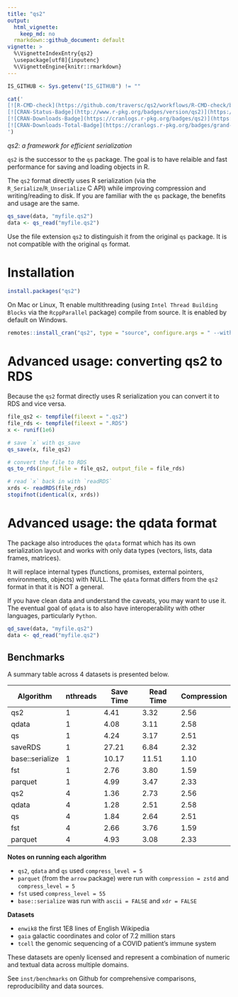 ```yaml
---
title: "qs2"
output:
  html_vignette:
    keep_md: no
  rmarkdown::github_document: default
vignette: >
  %\VignetteIndexEntry{qs2}
  \usepackage[utf8]{inputenc}
  %\VignetteEngine{knitr::rmarkdown}
---
```


```r
IS_GITHUB <- Sys.getenv("IS_GITHUB") != ""
```

```r
cat('
[![R-CMD-check](https://github.com/traversc/qs2/workflows/R-CMD-check/badge.svg)](https://github.com/traversc/qs2/actions)
[![CRAN-Status-Badge](http://www.r-pkg.org/badges/version/qs2)](https://cran.r-project.org/package=qs2)
[![CRAN-Downloads-Badge](https://cranlogs.r-pkg.org/badges/qs2)](https://cran.r-project.org/package=qs2)
[![CRAN-Downloads-Total-Badge](https://cranlogs.r-pkg.org/badges/grand-total/qs2)](https://cran.r-project.org/package=qs2)
')
```

*qs2: a framework for efficient serialization*

`qs2` is the successor to the `qs` package. The goal is to have relaible and fast performance for saving and loading objects in R.

The `qs2` format directly uses R serialization (via the `R_Serialize`/`R_Unserialize` C API) while improving compression and writing/reading to disk. 
If you are familiar with the `qs` package, the benefits and usage are the same.

```r
qs_save(data, "myfile.qs2")
data <- qs_read("myfile.qs2")
```

Use the file extension `qs2` to distinguish it from the original `qs` package. It is not compatible with the original `qs` format.


# Installation

```r
install.packages("qs2")
```

On Mac or Linux, Tt enable multithreading (using `Intel Thread Building Blocks` via the `RcppParallel` package) compile from source. It is enabled by default on Windows. 

```r
remotes::install_cran("qs2", type = "source", configure.args = " --with-TBB --with-simd=AVX2")
```


# Advanced usage: converting qs2 to RDS

Because the `qs2` format directly uses R serialization you can convert it to RDS and vice versa.

```r
file_qs2 <- tempfile(fileext = ".qs2")
file_rds <- tempfile(fileext = ".RDS")
x <- runif(1e6)

# save `x` with qs_save
qs_save(x, file_qs2)

# convert the file to RDS
qs_to_rds(input_file = file_qs2, output_file = file_rds)

# read `x` back in with `readRDS`
xrds <- readRDS(file_rds)
stopifnot(identical(x, xrds))
```

# Advanced usage: the qdata format

The package also introduces the `qdata` format which has its own serialization layout and works with only data types (vectors, lists, data frames, matrices). 

It will replace internal types (functions, promises, external pointers, environments, objects) with NULL. The `qdata` format differs from 
the `qs2` format in that it is NOT a general.

If you have clean data and understand the caveats, you may want to use it. The eventual goal of `qdata` is to also have interoperability with other languages, particularly `Python`. 

```r
qd_save(data, "myfile.qs2")
data <- qd_read("myfile.qs2")
```

## Benchmarks

A summary table across 4 datasets is presented below.

| Algorithm       | nthreads | Save Time | Read Time | Compression |
|-----------------|----------|-----------|-----------|-------------|
| qs2             | 1        | 4.41      | 3.32      | 2.56        |
| qdata           | 1        | 4.08      | 3.11      | 2.58        |
| qs              | 1        | 4.24      | 3.17      | 2.51        |
| saveRDS         | 1        | 27.21     | 6.84      | 2.32        |
| base::serialize | 1        | 10.17     | 11.51     | 1.10        |
| fst             | 1        | 2.76      | 3.80      | 1.59        |
| parquet         | 1        | 4.99      | 3.47      | 2.33        |
| qs2             | 4        | 1.36      | 2.73      | 2.56        |
| qdata           | 4        | 1.28      | 2.51      | 2.58        |
| qs              | 4        | 1.84      | 2.64      | 2.51        |
| fst             | 4        | 2.66      | 3.76      | 1.59        |
| parquet         | 4        | 4.93      | 3.08      | 2.33        |

**Notes on running each algorithm**

* `qs2`, `qdata` and `qs` used `compress_level = 5`
* `parquet` (from the `arrow` package) were run with `compression = zstd` and `compress_level = 5`
* `fst` used `compress_level = 55`
* `base::serialize` was run with `ascii = FALSE` and `xdr = FALSE`

**Datasets**

* `enwik8` the first 1E8 lines of English Wikipedia
* `gaia` galactic coordinates and color of 7.2 million stars
* `tcell` the genomic sequencing of a COVID patient's immune system

These datasets are openly licensed and represent a combination of numeric and textual data across multiple domains. 

See `inst/benchmarks` on Github for comprehensive comparisons, reproducibility and data sources.


